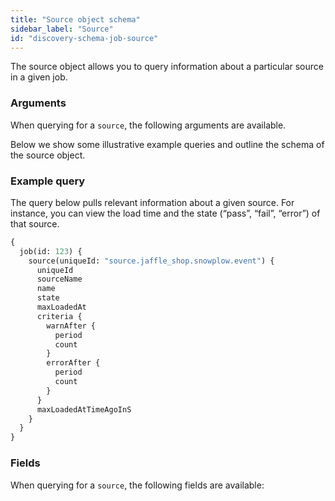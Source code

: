 ```yaml
---
title: "Source object schema"
sidebar_label: "Source"
id: "discovery-schema-job-source"
---
```



The source object allows you to query information about a particular source in a given job.

### Arguments

When querying for a `source`, the following arguments are available.

<NodeArgsTable parent="JobNode" name="source" />

Below we show some illustrative example queries and outline the schema of the source object.

### Example query

The query below pulls relevant information about a given source. For instance, you can view the load time and the state (“pass”, “fail”, “error”) of that source.

```graphql
{
  job(id: 123) {
    source(uniqueId: "source.jaffle_shop.snowplow.event") {
      uniqueId
      sourceName
      name
      state
      maxLoadedAt
      criteria {
        warnAfter {
          period
          count
        }
        errorAfter {
          period
          count
        }
      }
      maxLoadedAtTimeAgoInS
    }
  }
}
```

### Fields

When querying for a `source`, the following fields are available:

<SchemaTable nodeName="SourceNode" />
